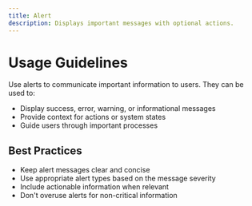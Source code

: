 ```yaml
---
title: Alert
description: Displays important messages with optional actions.
---
```


# Usage Guidelines

Use alerts to communicate important information to users. They can be used to:
- Display success, error, warning, or informational messages
- Provide context for actions or system states
- Guide users through important processes

## Best Practices
- Keep alert messages clear and concise
- Use appropriate alert types based on the message severity
- Include actionable information when relevant
- Don't overuse alerts for non-critical information 